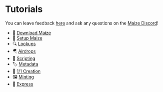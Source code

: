 # Tutorials

You can leave feedback [here](https://forms.office.com/r/98s77PnLPb) and ask any questions on the [Maize Discord](https://discord.gg/gKxvUjRpvw)!

- 🌽 [Download Maize](tutorials/download-maize)
- 🦄 [Setup Maize](tutorials/setup-maize)
- 🔍 [Lookups](tutorials/lookups)
- 🪂 [Airdrops](tutorials/airdrops)
- 📜 [Scripting](tutorials/scripting)
- 🏷 [Metadata](tutorials/metadata)
- 🤖 [1/1 Creation](tutorials/one-of-one-creation)
- 🖼️ [Minting](tutorials/minting)
- 🚀 [Express](tutorials/express)